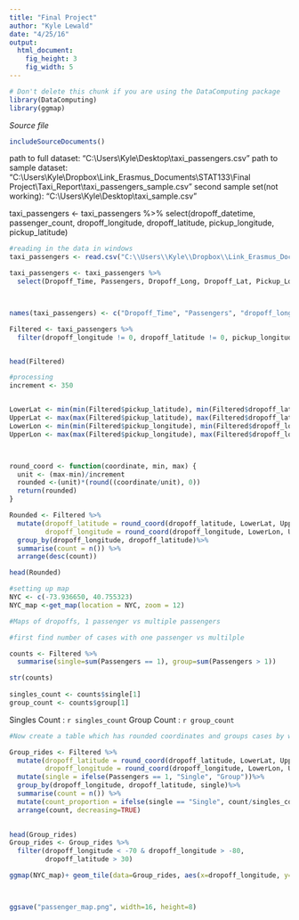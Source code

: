 ```yaml
---
title: "Final Project"
author: "Kyle Lewald"
date: "4/25/16"
output: 
  html_document:
    fig_height: 3
    fig_width: 5
---
```

<!-- Don't edit in between this line and the one below -->
```r
# Don't delete this chunk if you are using the DataComputing package
library(DataComputing)
library(ggmap)
```
*Source file* 
```r
includeSourceDocuments()
```
<!-- Don't edit the material above this line -->

path to full dataset: "C:\\Users\\Kyle\\Desktop\\taxi_passengers.csv"
path to sample dataset: "C:\\Users\\Kyle\\Dropbox\\Link_Erasmus_Documents\\STAT133\\Final Project\\Taxi_Report\\taxi_passengers_sample.csv"
second sample set(not working): "C:\\Users\\Kyle\\Desktop\\taxi_sample.csv"

taxi_passengers <- taxi_passengers %>%
  select(dropoff_datetime, passenger_count, dropoff_longitude, dropoff_latitude, pickup_longitude, pickup_latitude)
```r
#reading in the data in windows
taxi_passengers <- read.csv("C:\\Users\\Kyle\\Dropbox\\Link_Erasmus_Documents\\STAT133\\Final Project\\Taxi_Report\\taxi_passengers_sample.csv")

taxi_passengers <- taxi_passengers %>%
  select(Dropoff_Time, Passengers, Dropoff_Long, Dropoff_Lat, Pickup_Long, Pickup_Lat)



names(taxi_passengers) <- c("Dropoff_Time", "Passengers", "dropoff_longitude", "dropoff_latitude", "pickup_longitude", "pickup_latitude")

Filtered <- taxi_passengers %>% 
  filter(dropoff_longitude != 0, dropoff_latitude != 0, pickup_longitude !=0, pickup_latitude != 0)


head(Filtered)

```

```r
#processing
increment <- 350


LowerLat <- min(min(Filtered$pickup_latitude), min(Filtered$dropoff_latitude))-0.00001
UpperLat <- max(max(Filtered$pickup_latitude), max(Filtered$dropoff_latitude))+0.00001
LowerLon <- min(min(Filtered$pickup_longitude), min(Filtered$dropoff_longitude))-0.00001
UpperLon <- max(max(Filtered$pickup_longitude), max(Filtered$dropoff_longitude))+0.00001



round_coord <- function(coordinate, min, max) {
  unit <- (max-min)/increment
  rounded <-(unit)*(round((coordinate/unit), 0))
  return(rounded)
}

Rounded <- Filtered %>%
  mutate(dropoff_latitude = round_coord(dropoff_latitude, LowerLat, UpperLat),
         dropoff_longitude = round_coord(dropoff_longitude, LowerLon, UpperLon))%>%
  group_by(dropoff_longitude, dropoff_latitude)%>%
  summarise(count = n()) %>%
  arrange(desc(count))

head(Rounded)
```

```r
#setting up map 
NYC <- c(-73.936650, 40.755323)
NYC_map <-get_map(location = NYC, zoom = 12)
```




```r
#Maps of dropoffs, 1 passenger vs multiple passengers

#first find number of cases with one passenger vs multilple

counts <- Filtered %>%
  summarise(single=sum(Passengers == 1), group=sum(Passengers > 1))

str(counts)
  
singles_count <- counts$single[1]
group_count <- counts$group[1]


```

Singles Count : ```r singles_count```
Group Count : ```r group_count```

```r
#Now create a table which has rounded coordinates and groups cases by whether they had one or more passengers. Also create a count proportion for each of these cases, to normalize the facets in the graph.

Group_rides <- Filtered %>%
  mutate(dropoff_latitude = round_coord(dropoff_latitude, LowerLat, UpperLat),
         dropoff_longitude = round_coord(dropoff_longitude, LowerLon, UpperLon)) %>%
  mutate(single = ifelse(Passengers == 1, "Single", "Group"))%>%
  group_by(dropoff_longitude, dropoff_latitude, single)%>%
  summarise(count = n()) %>%
  mutate(count_proportion = ifelse(single == "Single", count/singles_count, count/group_count))%>%
  arrange(count, decreasing=TRUE)
  

head(Group_rides)
Group_rides <- Group_rides %>%
  filter(dropoff_longitude < -70 & dropoff_longitude > -80,
         dropoff_latitude > 30)
```

```r


ggmap(NYC_map)+ geom_tile(data=Group_rides, aes(x=dropoff_longitude, y=dropoff_latitude, alpha=count_proportion), fill='red') + facet_wrap(~single)



ggsave("passenger_map.png", width=16, height=8)
```

